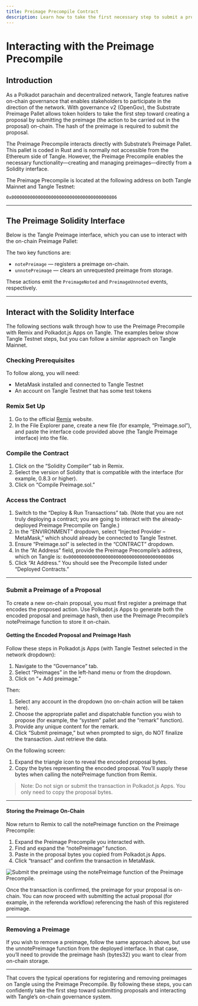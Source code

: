 ```yaml
---
title: Preimage Precompile Contract
description: Learn how to take the first necessary step to submit a proposal on-chain by submitting a preimage that contains the action to be carried out in the proposal, using Tangle’s Preimage Precompile.
---
```



# Interacting with the Preimage Precompile

## Introduction

As a Polkadot parachain and decentralized network, Tangle features native on-chain governance that enables stakeholders to participate in the direction of the network. With governance v2 (OpenGov), the Substrate Preimage Pallet allows token holders to take the first step toward creating a proposal by submitting the preimage (the action to be carried out in the proposal) on-chain. The hash of the preimage is required to submit the proposal.

The Preimage Precompile interacts directly with Substrate’s Preimage Pallet. This pallet is coded in Rust and is normally not accessible from the Ethereum side of Tangle. However, the Preimage Precompile enables the necessary functionality—creating and managing preimages—directly from a Solidity interface.

The Preimage Precompile is located at the following address on both Tangle Mainnet and Tangle Testnet:

```text
0x0000000000000000000000000000000000000806
```

---

## The Preimage Solidity Interface

Below is the Tangle Preimage interface, which you can use to interact with the on-chain Preimage Pallet:

<GithubFileReaderDisplay
  url="https://github.com/tangle-network/tangle/blob/main/precompiles/preimage/Preimage.sol"
  title="Solidity Interface for Tangle Preimage Precompile"
/>



The two key functions are:

- `notePreimage` — registers a preimage on-chain.
- `unnotePreimage` — clears an unrequested preimage from storage.

These actions emit the `PreimageNoted` and `PreimageUnnoted` events, respectively.

---

## Interact with the Solidity Interface

The following sections walk through how to use the Preimage Precompile with Remix and Polkadot.js Apps on Tangle. The examples below show Tangle Testnet steps, but you can follow a similar approach on Tangle Mainnet.

### Checking Prerequisites

To follow along, you will need:

- MetaMask installed and connected to Tangle Testnet
- An account on Tangle Testnet that has some test tokens

### Remix Set Up

1. Go to the official [Remix](https://remix.ethereum.org) website.
2. In the File Explorer pane, create a new file (for example, “Preimage.sol”), and paste the interface code provided above (the Tangle Preimage interface) into the file.


### Compile the Contract

1. Click on the “Solidity Compiler” tab in Remix.
2. Select the version of Solidity that is compatible with the interface (for example, 0.8.3 or higher).
3. Click on “Compile Preimage.sol.”

### Access the Contract

1. Switch to the “Deploy & Run Transactions” tab. (Note that you are not truly deploying a contract; you are going to interact with the already-deployed Preimage Precompile on Tangle.)
2. In the “ENVIRONMENT” dropdown, select “Injected Provider – MetaMask,” which should already be connected to Tangle Testnet.
3. Ensure “Preimage.sol” is selected in the “CONTRACT” dropdown.
4. In the “At Address” field, provide the Preimage Precompile’s address, which on Tangle is:
   `0x0000000000000000000000000000000000000806`
5. Click “At Address.” You should see the Precompile listed under “Deployed Contracts.”


---

### Submit a Preimage of a Proposal

To create a new on-chain proposal, you must first register a preimage that encodes the proposed action. Use Polkadot.js Apps to generate both the encoded proposal and preimage hash, then use the Preimage Precompile’s notePreimage function to store it on-chain.

#### Getting the Encoded Proposal and Preimage Hash

Follow these steps in Polkadot.js Apps (with Tangle Testnet selected in the network dropdown):

1. Navigate to the “Governance” tab.
2. Select “Preimages” in the left-hand menu or from the dropdown.
3. Click on “+ Add preimage.”

Then:

1. Select any account in the dropdown (no on-chain action will be taken here).
2. Choose the appropriate pallet and dispatchable function you wish to propose (for example, the “system” pallet and the “remark” function).
3. Provide any unique content for the remark.
4. Click “Submit preimage,” but when prompted to sign, do NOT finalize the transaction. Just retrieve the data.


On the following screen:

1. Expand the triangle icon to reveal the encoded proposal bytes.
2. Copy the bytes representing the encoded proposal. You’ll supply these bytes when calling the notePreimage function from Remix.


> Note: Do not sign or submit the transaction in Polkadot.js Apps. You only need to copy the proposal bytes.

---

#### Storing the Preimage On-Chain

Now return to Remix to call the notePreimage function on the Preimage Precompile:

1. Expand the Preimage Precompile you interacted with.
2. Find and expand the “notePreimage” function.
3. Paste in the proposal bytes you copied from Polkadot.js Apps.
4. Click “transact” and confirm the transaction in MetaMask.

![Submit the preimage using the notePreimage function of the Preimage Precompile.](/images/builders/ethereum/precompiles/features/governance/preimage/preimage-7.webp)

Once the transaction is confirmed, the preimage for your proposal is on-chain. You can now proceed with submitting the actual proposal (for example, in the referenda workflow) referencing the hash of this registered preimage.

---

### Removing a Preimage

If you wish to remove a preimage, follow the same approach above, but use the unnotePreimage function from the deployed interface. In that case, you’ll need to provide the preimage hash (bytes32) you want to clear from on-chain storage.

---

That covers the typical operations for registering and removing preimages on Tangle using the Preimage Precompile. By following these steps, you can confidently take the first step toward submitting proposals and interacting with Tangle’s on-chain governance system.
